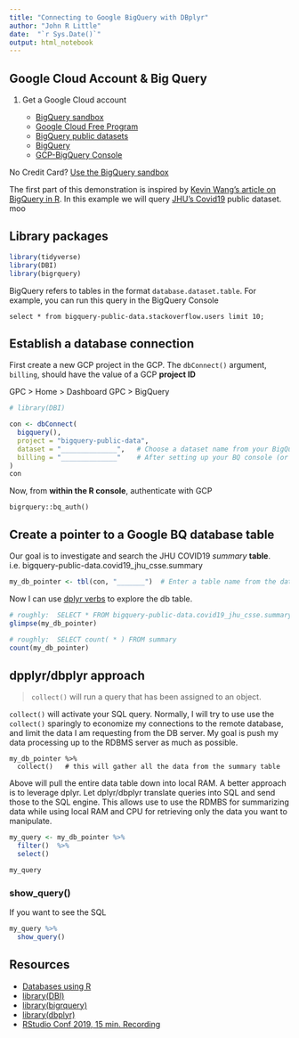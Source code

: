 ```yaml
---
title: "Connecting to Google BigQuery with DBplyr"
author: "John R Little"
date:  "`r Sys.Date()`"
output: html_notebook
---
```


## Google Cloud Account & Big Query

1) Get a Google Cloud account

    - [BigQuery sandbox](https://cloud.google.com/bigquery/docs/sandbox)
    - [Google Cloud Free Program](https://cloud.google.com/free/docs/gcp-free-tier)
    - [BigQuery public datasets](https://cloud.google.com/bigquery/public-data)
    - [BigQuery](https://cloud.google.com/bigquery)
    - [GCP-BigQuery Console](https://console.cloud.google.com/bigquery)

No Credit Card?  [Use the BigQuery sandbox](https://cloud.google.com/blog/products/data-analytics/query-without-a-credit-card-introducing-bigquery-sandbox) 



The first part of this demonstration is inspired by [Kevin Wang's article on BigQuery in R](https://kevinwang09.github.io/post/bigquery-in-r/).  In this example we will query [JHU's Covid19](https://github.com/CSSEGISandData/COVID-19) public dataset. moo


## Library packages

```r
library(tidyverse)
library(DBI) 
library(bigrquery)
```


BigQuery refers to tables in the format `database.dataset.table`. For example, you can run this query in the BigQuery Console

```
select * from bigquery-public-data.stackoverflow.users limit 10;
```

## Establish a database connection

First create a new GCP project in the GCP.
The `dbConnect()` argument, `billing`, should have the value of a GCP **project ID**

GPC > Home > Dashboard
GPC > BigQuery

```r
# library(DBI)

con <- dbConnect(
  bigquery(),
  project = "bigquery-public-data",
  dataset = "______________",   # Choose a dataset name from your BigQuery Console, within the bigquery-public-data project
  billing = "______________"    # After setting up your BQ console (or sandbox) provide a project ID.  See the console header.
)
con
```

Now, from **within the R console**, authenticate with GCP

```
bigrquery::bq_auth()
```
## Create a pointer to a Google BQ database table

Our goal is to investigate and search the JHU COVID19 _summary_ **table**.  i.e. bigquery-public-data.covid19_jhu_csse.summary


```r
my_db_pointer <- tbl(con, "_______")  # Enter a table name from the dataset you entered above
```


Now I can use [dplyr verbs](https://dplyr.tidyverse.org/) to explore the db table.  


```r
# roughly:  SELECT * FROM bigquery-public-data.covid19_jhu_csse.summary limit 10;
glimpse(my_db_pointer) 
```


```r
# roughly:  SELECT count( * ) FROM summary
count(my_db_pointer) 
```



## dpplyr/dbplyr approach

> `collect()` will run a query that has been assigned to an object. 

`collect()` will activate your SQL query.  Normally, I will try to use use the `collect()` sparingly to economize my connections to the remote database, and limit the data I am requesting from the DB server.  My goal is push my data processing up to the RDBMS server as much as possible.

```
my_db_pointer %>% 
  collect()   # this will gather all the data from the summary table
```

Above will pull the entire data table down into local RAM.  A better approach is to leverage dplyr.  Let dplyr/dbplyr translate queries into SQL and send those to the SQL engine.  This allows use to use the RDMBS for summarizing data while using local RAM and CPU for retrieving only the data you want to manipulate.


```r
my_query <- my_db_pointer %>% 
  filter()  %>% 
  select() 

my_query 
```

### show_query()

If you want to see the SQL

```r
my_query %>% 
  show_query()
```



## Resources

- [Databases using R](https://db.rstudio.com/)
- [library(DBI)](https://dbi.r-dbi.org/reference/)
- [library(bigrquery)](https://bigrquery.r-dbi.org/)
- [library(dbplyr)](https://dbplyr.tidyverse.org/)
- [RStudio Conf 2019, 15 min. Recording](https://rstudio.com/resources/rstudioconf-2019/databases-using-r-the-latest/)
